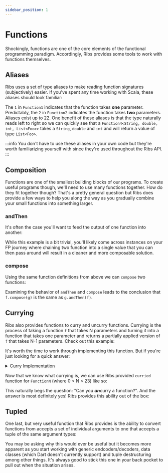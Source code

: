 ```yaml
---
sidebar_position: 1
---
```



# Functions

Shockingly, functions are one of the core elements of the functional
programming paradigm. Accordingly, Ribs provides some tools to work with
functions themselves.

## Aliases

Ribs uses a set of type aliases to make reading function signatures
(subjectively) easier. If you've spent any time working with Scala, these
aliases should look familiar:

<CodeSnippet language="dart" title="Function-N Aliases" snippet={FunctionsSnippet} section="aliases-1" />

The `1` in `Function1` indicates that the function takes **one** parameter.
Predictably, the `2` in `Function2` indicates the function takes **two**
parameters. Aliases exist up to 22. One benefit of these aliases is that the
type naturally reads left to right so we can quickly see that a
`Function4<String, double, int, List<Foo>>` takes a `String`, `double` and `int`
and will return a value of type `List<Foo>`.

:::info
You don't have to use these aliases in your own code but they're worth familiarizing
yourself with since they're used throughout the Ribs API.
:::

## Composition

Functions are one of the smallest building blocks of our programs. To create
useful programs though, we'll need to use many functions together. How do they
fit together though? That's a pretty general question but Ribs does provide a
few ways to help you along the way as you gradually combine your small functions
into something larger.

### andThen

It's often the case you'll want to feed the output of one function into another:

<CodeSnippet language="dart" title="Simple andThen Example" snippet={FunctionsSnippet} section="andThen-1" />

While this example is a bit trivial, you'll likely come across instances on
your FP journey where chaining two function into a single value that you can
then pass around will result in a cleaner and more composable solution.

### compose

Using the same function definitions from above we can `compose` two functions:

<CodeSnippet language="dart" title="Simple compose Example" snippet={FunctionsSnippet} section="compose-1" />

Examining the behavior of `andThen` and `compose` leads to the conclusion that
`f.compose(g)` is the same as `g.andThen(f)`.

## Currying

Ribs also provides functions to curry and uncurry functions. Currying is the
process of taking a function `f` that takes N parameters and turning it into a
function that takes one parameter and returns a partially applied version of
`f` that takes N-1 parameters. Check out this example:

<CodeSnippet language="dart" title="Currying" snippet={FunctionsSnippet} section="currying-1" />

It's worth the time to work through implementing this function. But if you're
just looking for a quick answer:

<details>
    <summary>Curry Implementation</summary>
    <div>
        <CodeSnippet language="dart" snippet={FunctionsSnippet} section="curryFn-impl" />
    </div>
</details>

Now that we know what currying is, we can use Ribs provided `curried` function
for `FunctionN` (where 0 < N < 23) like so:

<CodeSnippet language="dart" title="Currying with Ribs" snippet={FunctionsSnippet} section="currying-2" />

This naturally begs the question: "Can you ***un***curry a function?". And
the answer is most definitely yes! Ribs provides this ability out of the box:

<CodeSnippet language="dart" title="Uncurrying with Ribs" snippet={FunctionsSnippet} section="currying-3" />

## Tupled

One last, but very useful function that Ribs provides is the ability to convert
functions from accepts a set of individual arguments to one that accepts a tuple
of the same argument types:

<CodeSnippet language="dart" title="Tupled Function" snippet={FunctionsSnippet} section="tupled-1" />

You may be asking why this would ever be useful but it becomes more apparent as
you start working with generic endcoders/decoders, data classes (which Dart doesn't
currently support) and tuple destructuring among other things. It's always
good to stick this one in your back pocket to pull out when the situation arises.
